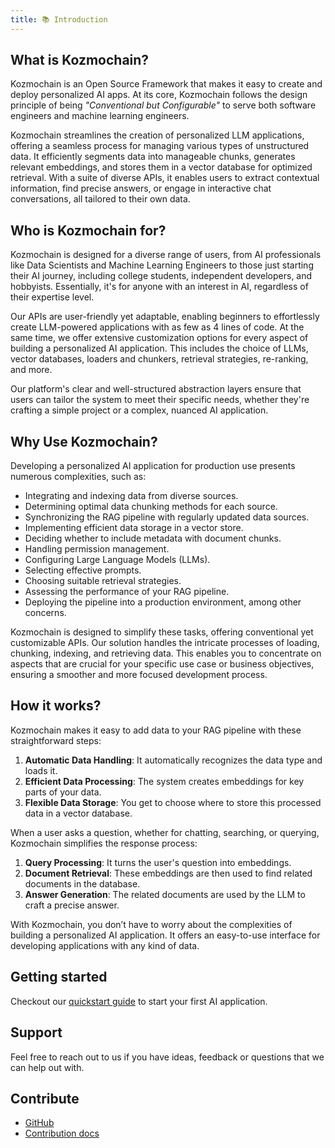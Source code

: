 ```yaml
---
title: 📚 Introduction
---
```


## What is Kozmochain?

Kozmochain is an Open Source Framework that makes it easy to create and deploy personalized AI apps. At its core, Kozmochain follows the design principle of being *"Conventional but Configurable"* to serve both software engineers and machine learning engineers.

Kozmochain streamlines the creation of personalized LLM applications, offering a seamless process for managing various types of unstructured data. It efficiently segments data into manageable chunks, generates relevant embeddings, and stores them in a vector database for optimized retrieval. With a suite of diverse APIs, it enables users to extract contextual information, find precise answers, or engage in interactive chat conversations, all tailored to their own data.

## Who is Kozmochain for?

Kozmochain is designed for a diverse range of users, from AI professionals like Data Scientists and Machine Learning Engineers to those just starting their AI journey, including college students, independent developers, and hobbyists. Essentially, it's for anyone with an interest in AI, regardless of their expertise level.

Our APIs are user-friendly yet adaptable, enabling beginners to effortlessly create LLM-powered applications with as few as 4 lines of code. At the same time, we offer extensive customization options for every aspect of building a personalized AI application. This includes the choice of LLMs, vector databases, loaders and chunkers, retrieval strategies, re-ranking, and more.

Our platform's clear and well-structured abstraction layers ensure that users can tailor the system to meet their specific needs, whether they're crafting a simple project or a complex, nuanced AI application.

## Why Use Kozmochain?

Developing a personalized AI application for production use presents numerous complexities, such as:

- Integrating and indexing data from diverse sources.
- Determining optimal data chunking methods for each source.
- Synchronizing the RAG pipeline with regularly updated data sources.
- Implementing efficient data storage in a vector store.
- Deciding whether to include metadata with document chunks.
- Handling permission management.
- Configuring Large Language Models (LLMs).
- Selecting effective prompts.
- Choosing suitable retrieval strategies.
- Assessing the performance of your RAG pipeline.
- Deploying the pipeline into a production environment, among other concerns.

Kozmochain is designed to simplify these tasks, offering conventional yet customizable APIs. Our solution handles the intricate processes of loading, chunking, indexing, and retrieving data. This enables you to concentrate on aspects that are crucial for your specific use case or business objectives, ensuring a smoother and more focused development process.

## How it works?

Kozmochain makes it easy to add data to your RAG pipeline with these straightforward steps:

1. **Automatic Data Handling**: It automatically recognizes the data type and loads it.
2. **Efficient Data Processing**: The system creates embeddings for key parts of your data.
3. **Flexible Data Storage**: You get to choose where to store this processed data in a vector database.

When a user asks a question, whether for chatting, searching, or querying, Kozmochain simplifies the response process:

1. **Query Processing**: It turns the user's question into embeddings.
2. **Document Retrieval**: These embeddings are then used to find related documents in the database.
3. **Answer Generation**: The related documents are used by the LLM to craft a precise answer.

With Kozmochain, you don’t have to worry about the complexities of building a personalized AI application. It offers an easy-to-use interface for developing applications with any kind of data.

## Getting started

Checkout our [quickstart guide](/get-started/quickstart) to start your first AI application.

## Support

Feel free to reach out to us if you have ideas, feedback or questions that we can help out with.

<Snippet file="get-help.mdx" />

## Contribute

- [GitHub](https://github.com/digitranslab/kozmochain)
- [Contribution docs](/contribution/dev)

